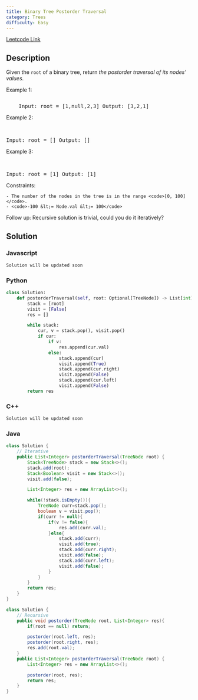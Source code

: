 ```yaml
---
title: Binary Tree Postorder Traversal
category: Trees
difficulty: Easy
---
```


<Callout>

[Leetcode Link](https://leetcode.com/problems/binary-tree-postorder-traversal)

</Callout>

## Description

Given the <code>root</code> of a binary tree, return _the postorder traversal of its nodes&#39; values_.

Example 1:

<Image
	alt=""
	src="https://assets.leetcode.com/uploads/2020/08/28/pre1.jpg"
	width={127}
	height={200}
/>
<br />
<pre className="overflow-x-auto">
	Input: root = [1,null,2,3] Output: [3,2,1]
</pre>

Example 2:

<br />
<pre className="overflow-x-auto">Input: root = [] Output: []</pre>

Example 3:

<br />
<pre className="overflow-x-auto">Input: root = [1] Output: [1]</pre>

Constraints:

    - The number of the nodes in the tree is in the range <code>[0, 100]</code>.
    - <code>-100 &lt;= Node.val &lt;= 100</code>

Follow up: Recursive solution is trivial, could you do it iteratively?

## Solution

### Javascript

```javascript
Solution will be updated soon
```

### Python

```python
class Solution:
    def postorderTraversal(self, root: Optional[TreeNode]) -> List[int]:
        stack = [root]
        visit = [False]
        res = []

        while stack:
            cur, v = stack.pop(), visit.pop()
            if cur:
                if v:
                    res.append(cur.val)
                else:
                    stack.append(cur)
                    visit.append(True)
                    stack.append(cur.right)
                    visit.append(False)
                    stack.append(cur.left)
                    visit.append(False)
        return res

```

### C++

```cpp
Solution will be updated soon
```

### Java

```java
class Solution {
    // Iterative
    public List<Integer> postorderTraversal(TreeNode root) {
        Stack<TreeNode> stack = new Stack<>();
        stack.add(root);
        Stack<Boolean> visit = new Stack<>();
        visit.add(false);

        List<Integer> res = new ArrayList<>();

        while(!stack.isEmpty()){
            TreeNode curr=stack.pop();
            boolean v = visit.pop();
            if(curr != null){
                if(v != false){
                    res.add(curr.val);
                }else{
                    stack.add(curr);
                    visit.add(true);
                    stack.add(curr.right);
                    visit.add(false);
                    stack.add(curr.left);
                    visit.add(false);
                }
            }
        }
        return res;
    }
}

class Solution {
    // Recursive
    public void postorder(TreeNode root, List<Integer> res){
        if(root == null) return;

        postorder(root.left, res);
        postorder(root.right, res);
        res.add(root.val);
    }
    public List<Integer> postorderTraversal(TreeNode root) {
        List<Integer> res = new ArrayList<>();

        postorder(root, res);
        return res;
    }
}

```
